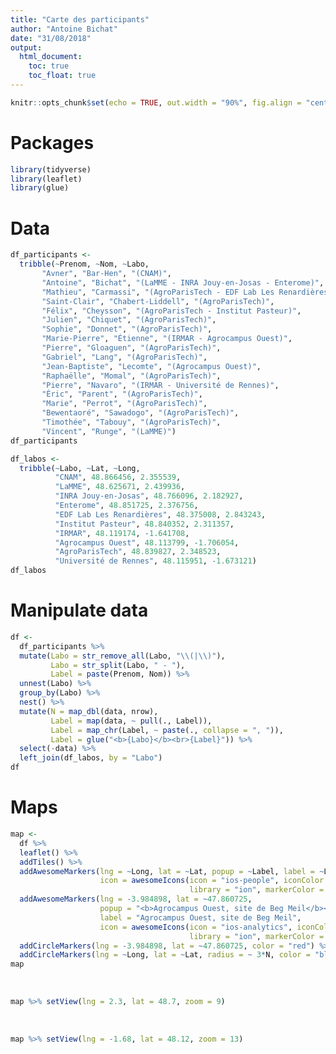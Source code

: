 ```yaml
---
title: "Carte des participants"
author: "Antoine Bichat"
date: "31/08/2018"
output: 
  html_document:
    toc: true
    toc_float: true
---
```


```r
knitr::opts_chunk$set(echo = TRUE, out.width = "90%", fig.align = "center")
```


<style>
/* center widgets */
.html-widget {
    margin: auto;
}
</style>

# Packages

```r
library(tidyverse)
library(leaflet)
library(glue)
```

# Data

```r
df_participants <-
  tribble(~Prenom, ~Nom, ~Labo,
       "Avner", "Bar-Hen", "(CNAM)",
       "Antoine", "Bichat", "(LaMME - INRA Jouy-en-Josas - Enterome)",
       "Mathieu", "Carmassi", "(AgroParisTech - EDF Lab Les Renardières)",
       "Saint-Clair", "Chabert-Liddell", "(AgroParisTech)",
       "Félix", "Cheysson", "(AgroParisTech - Institut Pasteur)",
       "Julien", "Chiquet", "(AgroParisTech)",
       "Sophie", "Donnet", "(AgroParisTech)",
       "Marie-Pierre", "Étienne", "(IRMAR - Agrocampus Ouest)",
       "Pierre", "Gloaguen", "(AgroParisTech)",
       "Gabriel", "Lang", "(AgroParisTech)",
       "Jean-Baptiste", "Lecomte", "(Agrocampus Ouest)",
       "Raphaëlle", "Momal", "(AgroParisTech)",
       "Pierre", "Navaro", "(IRMAR - Université de Rennes)",
       "Éric", "Parent", "(AgroParisTech)",
       "Marie", "Perrot", "(AgroParisTech)",
       "Bewentaoré", "Sawadogo", "(AgroParisTech)",
       "Timothée", "Tabouy", "(AgroParisTech)",
       "Vincent", "Runge", "(LaMME)")
df_participants

df_labos <- 
  tribble(~Labo, ~Lat, ~Long,
          "CNAM", 48.866456, 2.355539,
          "LaMME", 48.625671, 2.439936,
          "INRA Jouy-en-Josas", 48.766096, 2.182927,
          "Enterome", 48.851725, 2.376756,
          "EDF Lab Les Renardières", 48.375008, 2.843243,
          "Institut Pasteur", 48.840352, 2.311357,
          "IRMAR", 48.119174, -1.641708,
          "Agrocampus Ouest", 48.113799, -1.706054,
          "AgroParisTech", 48.839827, 2.348523,
          "Université de Rennes", 48.115951, -1.673121) 
df_labos
```

# Manipulate data

```r
df <-
  df_participants %>% 
  mutate(Labo = str_remove_all(Labo, "\\(|\\)"),
         Labo = str_split(Labo, " - "),
         Label = paste(Prenom, Nom)) %>% 
  unnest(Labo) %>% 
  group_by(Labo) %>% 
  nest() %>% 
  mutate(N = map_dbl(data, nrow),
         Label = map(data, ~ pull(., Label)),
         Label = map_chr(Label, ~ paste(., collapse = ", ")),
         Label = glue("<b>{Labo}</b><br>{Label}")) %>% 
  select(-data) %>% 
  left_join(df_labos, by = "Labo")
df
```

# Maps

```r
map <- 
  df %>% 
  leaflet() %>% 
  addTiles() %>%
  addAwesomeMarkers(lng = ~Long, lat = ~Lat, popup = ~Label, label = ~Labo,
                    icon = awesomeIcons(icon = "ios-people", iconColor = "black", 
                                        library = "ion", markerColor = "blue")) %>% 
  addAwesomeMarkers(lng = -3.984898, lat = ~47.860725, 
                    popup = "<b>Agrocampus Ouest, site de Beg Meil</b><br>Lieu de Finist'R 2018",
                    label = "Agrocampus Ouest, site de Beg Meil",
                    icon = awesomeIcons(icon = "ios-analytics", iconColor = "black", 
                                        library = "ion", markerColor = "red")) %>% 
  addCircleMarkers(lng = -3.984898, lat = ~47.860725, color = "red") %>% 
  addCircleMarkers(lng = ~Long, lat = ~Lat, radius = ~ 3*N, color = "blue")
map 
```
<br>
```r
map %>% setView(lng = 2.3, lat = 48.7, zoom = 9)
```
<br>
```r
map %>% setView(lng = -1.68, lat = 48.12, zoom = 13)
```


